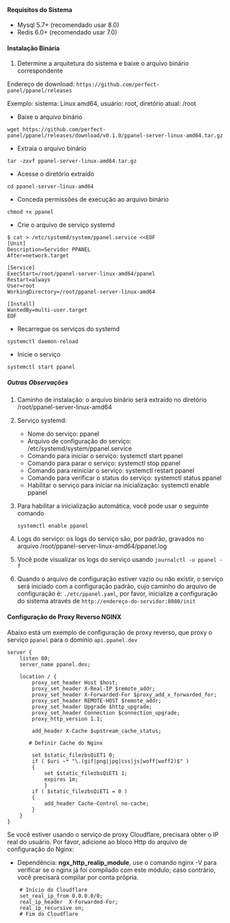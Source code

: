 #### Requisitos do Sistema

- Mysql 5.7+ (recomendado usar 8.0)
- Redis 6.0+ (recomendado usar 7.0)

#### Instalação Binária

1. Determine a arquitetura do sistema e baixe o arquivo binário correspondente

Endereço de download: `https://github.com/perfect-panel/ppanel/releases`

Exemplo: sistema: Linux amd64, usuário: root, diretório atual: /root

- Baixe o arquivo binário

```shell
wget https://github.com/perfect-panel/ppanel/releases/download/v0.1.0/ppanel-server-linux-amd64.tar.gz
```

- Extraia o arquivo binário

```shell
tar -zxvf ppanel-server-linux-amd64.tar.gz
```

- Acesse o diretório extraído

```shell
cd ppanel-server-linux-amd64
```

- Conceda permissões de execução ao arquivo binário

```shell
chmod +x ppanel
```

- Crie o arquivo de serviço systemd

```shell
$ cat > /etc/systemd/system/ppanel.service <<EOF
[Unit]
Description=Servidor PPANEL
After=network.target

[Service]
ExecStart=/root/ppanel-server-linux-amd64/ppanel
Restart=always
User=root
WorkingDirectory=/root/ppanel-server-linux-amd64

[Install]
WantedBy=multi-user.target
EOF
```

- Recarregue os serviços do systemd

```shell
systemctl daemon-reload
```

- Inicie o serviço

```shell
systemctl start ppanel
```

##### Outras Observações

1. Caminho de instalação: o arquivo binário será extraído no diretório /root/ppanel-server-linux-amd64

2. Serviço systemd:

   - Nome do serviço: ppanel
   - Arquivo de configuração do serviço: /etc/systemd/system/ppanel.service
   - Comando para iniciar o serviço: systemctl start ppanel
   - Comando para parar o serviço: systemctl stop ppanel
   - Comando para reiniciar o serviço: systemctl restart ppanel
   - Comando para verificar o status do serviço: systemctl status ppanel
   - Habilitar o serviço para iniciar na inicialização: systemctl enable ppanel

3. Para habilitar a inicialização automática, você pode usar o seguinte comando

   ```shell
   systemctl enable ppanel
   ```

4. Logs do serviço: os logs do serviço são, por padrão, gravados no arquivo /root/ppanel-server-linux-amd64/ppanel.log

5. Você pode visualizar os logs do serviço usando `journalctl -u ppanel -f`

6. Quando o arquivo de configuração estiver vazio ou não existir, o serviço será iniciado com a configuração padrão, cujo caminho do arquivo de configuração é: `./etc/ppanel.yaml`,
   por favor, inicialize a configuração do sistema através de `http://endereço-do-servidor:8080/init`

#### Configuração de Proxy Reverso NGINX

Abaixo está um exemplo de configuração de proxy reverso, que proxy o serviço `ppanel` para o domínio `api.ppanel.dev`

```nginx
server {
    listen 80;
    server_name ppanel.dev;

    location / {
        proxy_set_header Host $host;
        proxy_set_header X-Real-IP $remote_addr;
        proxy_set_header X-Forwarded-For $proxy_add_x_forwarded_for;
        proxy_set_header REMOTE-HOST $remote_addr;
        proxy_set_header Upgrade $http_upgrade;
        proxy_set_header Connection $connection_upgrade;
        proxy_http_version 1.1;

        add_header X-Cache $upstream_cache_status;

       # Definir Cache do Nginx

        set $static_filezbsQiET1 0;
        if ( $uri ~* "\.(gif|png|jpg|css|js|woff|woff2)$" )
        {
            set $static_filezbsQiET1 1;
            expires 1m;
            }
        if ( $static_filezbsQiET1 = 0 )
        {
            add_header Cache-Control no-cache;
        }
    }
}
```

Se você estiver usando o serviço de proxy Cloudflare, precisará obter o IP real do usuário. Por favor, adicione ao bloco Http do arquivo de configuração do Nginx:

- Dependência: **ngx_http_realip_module**, use o comando nginx -V para verificar se o nginx já foi compilado com este módulo; caso contrário, você precisará compilar por conta própria.

```nginx
    # Início do Cloudflare
    set_real_ip_from 0.0.0.0/0;
    real_ip_header  X-Forwarded-For;
    real_ip_recursive on;
    # Fim do Cloudflare
```



<Giscus />
